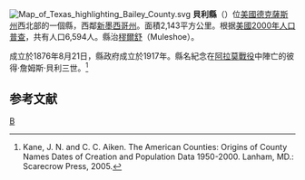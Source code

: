 {{noteTA
|T=zh-hans:贝利县 (得克萨斯州);zh-hk:貝利縣 (德克薩斯州);zh-tw:貝利郡 (德克薩斯州);
}}
[[File:Map_of_Texas_highlighting_Bailey_County.svg|right]]
'''貝利縣'''（{{lang-en|Bailey County}}）位[[美國|美國]][[德克薩斯州|德克薩斯州]]西北部的一個縣，西鄰[[新墨西哥州|新墨西哥州]]。面積2,143平方公里。根据[[美國2000年人口普查|美國2000年人口普查]]，共有人口6,594人。縣治[[穋爾舒|穋爾舒]]（Muleshoe）。

成立於1876年8月21日，縣政府成立於1917年。縣名紀念在[[阿拉莫戰役|阿拉莫戰役]]中陣亡的彼得·詹姆斯·貝利三世。<ref>Kane, J. N. and C. C. Aiken. The American Counties: Origins of County Names Dates of Creation and Population Data 1950-2000. Lanham, MD.: Scarecrow Press, 2005.</ref>

== 参考文献 ==
<div class="references-small">
<references />
</div>

{{Texas-stub}}
{{Texas}}
[[Category:得克萨斯州行政区划|B]]